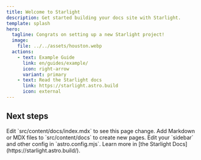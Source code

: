 ```yaml
---
title: Welcome to Starlight
description: Get started building your docs site with Starlight.
template: splash
hero:
  tagline: Congrats on setting up a new Starlight project!
  image:
    file: ../../assets/houston.webp
  actions:
    - text: Example Guide
      link: en/guides/example/
      icon: right-arrow
      variant: primary
    - text: Read the Starlight docs
      link: https://starlight.astro.build
      icon: external
---
```



## Next steps

<CardGrid stagger>
	<Card title="Update content" icon="pencil">
		Edit `src/content/docs/index.mdx` to see this page change.
	</Card>
	<Card title="Add new content" icon="add-document">
		Add Markdown or MDX files to `src/content/docs` to create new pages.
	</Card>
	<Card title="Configure your site" icon="setting">
		Edit your `sidebar` and other config in `astro.config.mjs`.
	</Card>
	<Card title="Read the docs" icon="open-book">
		Learn more in [the Starlight Docs](https://starlight.astro.build/).
	</Card>
</CardGrid>
